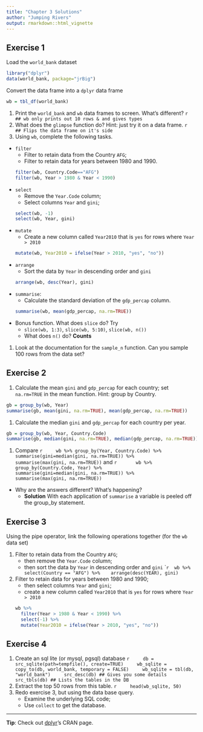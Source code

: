 ```yaml
---
title: "Chapter 3 Solutions"
author: "Jumping Rivers"
output: rmarkdown::html_vignette
---
```

<!--
%\VignetteEngine{knitr::rmarkdown}
%\VignetteIndexEntry{Chapter 3 solutions}
-->

## Exercise 1

Load the `world_bank` dataset

```r
library("dplyr")
data(world_bank, package="jrBig")
```

Convert the data frame into a `dplyr` data frame
```r
wb = tbl_df(world_bank)
```

1. Print the `world_bank` and `wb` data frames to screen. What's different?
    ```r
    ## wb only prints out 10 rows & and gives types
    ```
1. What does the `glimpse` function do? Hint: just try it on a data frame.
    ```r
    ## Flips the data frame on it's side
    ```
1. Using `wb`, complete the following tasks.
  * `filter`
    * Filter to retain data from the Country `AFG`;
    * Filter to retain data for years between 1980 and 1990.
    ```r
    filter(wb, Country.Code=="AFG")
    filter(wb, Year > 1980 & Year < 1990)
    ```
  * `select`
    * Remove the `Year.Code` column;
    * Select columns `Year` and `gini`;
    ```r
    select(wb, -1)
    select(wb, Year, gini)
    ```
  * `mutate`
    * Create a new column called `Year2010` that is `yes` for rows where `Year > 2010`
    ```r
    mutate(wb, Year2010 = ifelse(Year > 2010, "yes", "no"))
    ```
  * `arrange`
    * Sort the data by `Year` in descending order and `gini`
    ```r
    arrange(wb, desc(Year), gini)
    ```
  * `summarise`: 
    * Calculate the standard deviation of the `gdp_percap` column.
    ```r
    summarise(wb, mean(gdp_percap, na.rm=TRUE))
    ```
 * Bonus function. What does `slice` do? Try
    * `slice(wb, 1:3)`, `slice(wb, 5:10)`, `slice(wb, n())`
    * What does `n()` do? __Counts__
1. Look at the documentation for the `sample_n` function. Can you sample
$100$ rows from the data set?

## Exercise 2

1. Calculate the mean `gini` and `gdp_percap` for each country; set `na.rm=TRUE` 
in the mean function. Hint: group by Country.
```r
gb = group_by(wb, Year)
summarise(gb, mean(gini, na.rm=TRUE), mean(gdp_percap, na.rm=TRUE))
```
1. Calculate the median `gini` and `gdp_percap` for each country per year.
```r
gb = group_by(wb, Year, Country.Code)
summarise(gb, median(gini, na.rm=TRUE), median(gdp_percap, na.rm=TRUE))
```
1. Compare 
    ```r
    wb %>% group_by(Year, Country.Code) %>%
        summarise(gini=median(gini, na.rm=TRUE)) %>%
        summarise(max(gini, na.rm=TRUE))
    ```
and
    ```r
      wb %>% group_by(Country.Code, Year) %>%
        summarise(gini=median(gini, na.rm=TRUE)) %>%
        summarise(max(gini, na.rm=TRUE))
    ```
  * Why are the answers different? What's happening? 
    * __Solution__ With each application of `summarise` a variable is peeled off the
    group_by statement.

## Exercise 3

Using the pipe operator, link the following operations together (for the `wb` data set)

1. Filter to retain data from the Country `AFG`;
    * then remove the `Year.Code` column;
    * then sort the data by `Year` in descending order and `gini`
    ````r
    wb %>% select(Country == "AFG") %>%
      arrange(desc(YEAR), gini)
    ```
1. Filter to retain data for years between 1980 and 1990;
    * then select columns `Year` and `gini`;
    * create a new column called `Year2010` that is `yes` for rows where `Year > 2010`

    ```r
    wb %>% 
      filter(Year > 1980 & Year < 1990) %>%
      select(-1) %>%
      mutate(Year2010 = ifelse(Year > 2010, "yes", "no"))
    ```


## Exercise 4

1. Create an sql lite (or mysql, pgsql) database
    ```r
    db = src_sqlite(path=tempfile(), create=TRUE)
    wb_sqlite = copy_to(db, world_bank, temporary = FALSE)
    wb_sqlite = tbl(db, "world_bank")
    src_desc(db) ## Gives you some details
    src_tbls(db) ## Lists the tables in the DB
    ```
1. Extract the top 50 rows from this table.
    ```r
    head(wb_sqlite, 50)
    ```
1. Redo exercise 3, but using the data base query. 
    * Examine the underlying SQL code;
    * Use `collect` to get the database.


---
**Tip**: Check out [dplyr](https://cran.r-project.org/web/packages/dplyr/)'s CRAN  page.